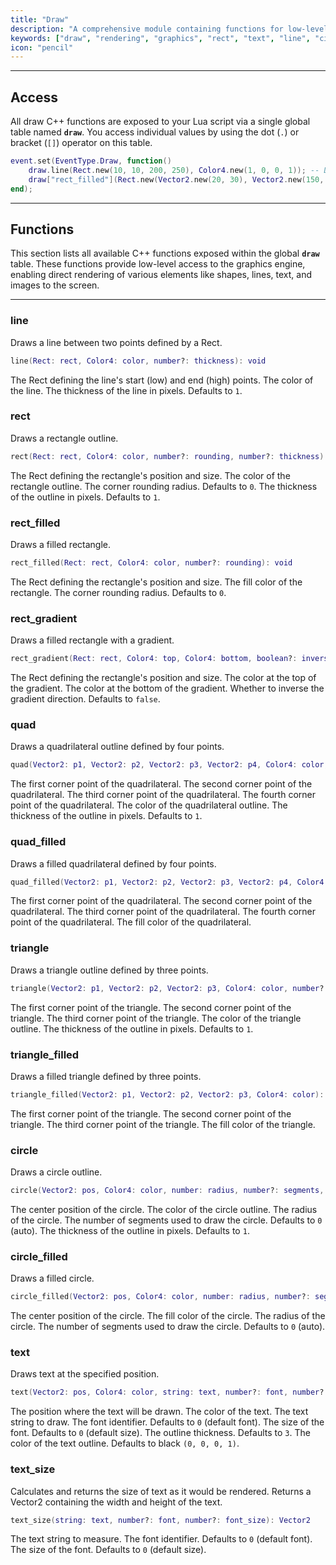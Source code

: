 ```yaml
---
title: "Draw"
description: "A comprehensive module containing functions for low-level graphical rendering, allowing scripts to draw shapes, text, images, and gradients directly to the screen within the draw event."
keywords: ["draw", "rendering", "graphics", "rect", "text", "line", "circle", "gradient", "image", "visuals", "module", "api", "paint"]
icon: "pencil"
---
```


---

## Access

All draw C++ functions are exposed to your Lua script via a single global table named **`draw`**. You access individual values by using the dot (`.`) or bracket (`[]`) operator on this table.

```lua Draw Usage Example
event.set(EventType.Draw, function()
	draw.line(Rect.new(10, 10, 200, 250), Color4.new(1, 0, 0, 1)); -- Dot Operator
	draw["rect_filled"](Rect.new(Vector2.new(20, 30), Vector2.new(150, 215)), Color4.new(0, 0, 1, 1), 2.5); -- Bracket Operator
end);
```

---

## Functions

This section lists all available C++ functions exposed within the global **`draw`** table. These functions provide low-level access to the graphics engine, enabling direct rendering of various elements like shapes, lines, text, and images to the screen.

---

### line

Draws a line between two points defined by a Rect.

```lua
line(Rect: rect, Color4: color, number?: thickness): void
```

<ParamField path="rect" type="Rect" required>The Rect defining the line's start (low) and end (high) points.</ParamField>
<ParamField path="color" type="Color4" required>The color of the line.</ParamField>
<ParamField path="thickness" type="number">The thickness of the line in pixels. Defaults to `1`.</ParamField>

### rect

Draws a rectangle outline.

```lua
rect(Rect: rect, Color4: color, number?: rounding, number?: thickness): void
```

<ParamField path="rect" type="Rect" required>The Rect defining the rectangle's position and size.</ParamField>
<ParamField path="color" type="Color4" required>The color of the rectangle outline.</ParamField>
<ParamField path="rounding" type="number">The corner rounding radius. Defaults to `0`.</ParamField>
<ParamField path="thickness" type="number">The thickness of the outline in pixels. Defaults to `1`.</ParamField>

### rect_filled

Draws a filled rectangle.

```lua
rect_filled(Rect: rect, Color4: color, number?: rounding): void
```

<ParamField path="rect" type="Rect" required>The Rect defining the rectangle's position and size.</ParamField>
<ParamField path="color" type="Color4" required>The fill color of the rectangle.</ParamField>
<ParamField path="rounding" type="number">The corner rounding radius. Defaults to `0`.</ParamField>

### rect_gradient

Draws a filled rectangle with a gradient.

```lua
rect_gradient(Rect: rect, Color4: top, Color4: bottom, boolean?: inverse): void
```

<ParamField path="rect" type="Rect" required>The Rect defining the rectangle's position and size.</ParamField>
<ParamField path="top" type="Color4" required>The color at the top of the gradient.</ParamField>
<ParamField path="bottom" type="Color4" required>The color at the bottom of the gradient.</ParamField>
<ParamField path="inverse" type="boolean">Whether to inverse the gradient direction. Defaults to `false`.</ParamField>

### quad

Draws a quadrilateral outline defined by four points.

```lua
quad(Vector2: p1, Vector2: p2, Vector2: p3, Vector2: p4, Color4: color, number?: thickness): void
```

<ParamField path="p1" type="Vector2" required>The first corner point of the quadrilateral.</ParamField>
<ParamField path="p2" type="Vector2" required>The second corner point of the quadrilateral.</ParamField>
<ParamField path="p3" type="Vector2" required>The third corner point of the quadrilateral.</ParamField>
<ParamField path="p4" type="Vector2" required>The fourth corner point of the quadrilateral.</ParamField>
<ParamField path="color" type="Color4" required>The color of the quadrilateral outline.</ParamField>
<ParamField path="thickness" type="number">The thickness of the outline in pixels. Defaults to `1`.</ParamField>

### quad_filled

Draws a filled quadrilateral defined by four points.

```lua
quad_filled(Vector2: p1, Vector2: p2, Vector2: p3, Vector2: p4, Color4: color): void
```

<ParamField path="p1" type="Vector2" required>The first corner point of the quadrilateral.</ParamField>
<ParamField path="p2" type="Vector2" required>The second corner point of the quadrilateral.</ParamField>
<ParamField path="p3" type="Vector2" required>The third corner point of the quadrilateral.</ParamField>
<ParamField path="p4" type="Vector2" required>The fourth corner point of the quadrilateral.</ParamField>
<ParamField path="color" type="Color4" required>The fill color of the quadrilateral.</ParamField>

### triangle

Draws a triangle outline defined by three points.

```lua
triangle(Vector2: p1, Vector2: p2, Vector2: p3, Color4: color, number?: thickness): void
```

<ParamField path="p1" type="Vector2" required>The first corner point of the triangle.</ParamField>
<ParamField path="p2" type="Vector2" required>The second corner point of the triangle.</ParamField>
<ParamField path="p3" type="Vector2" required>The third corner point of the triangle.</ParamField>
<ParamField path="color" type="Color4" required>The color of the triangle outline.</ParamField>
<ParamField path="thickness" type="number">The thickness of the outline in pixels. Defaults to `1`.</ParamField>

### triangle_filled

Draws a filled triangle defined by three points.

```lua
triangle_filled(Vector2: p1, Vector2: p2, Vector2: p3, Color4: color): void
```

<ParamField path="p1" type="Vector2" required>The first corner point of the triangle.</ParamField>
<ParamField path="p2" type="Vector2" required>The second corner point of the triangle.</ParamField>
<ParamField path="p3" type="Vector2" required>The third corner point of the triangle.</ParamField>
<ParamField path="color" type="Color4" required>The fill color of the triangle.</ParamField>

### circle

Draws a circle outline.

```lua
circle(Vector2: pos, Color4: color, number: radius, number?: segments, number?: thickness): void
```

<ParamField path="pos" type="Vector2" required>The center position of the circle.</ParamField>
<ParamField path="color" type="Color4" required>The color of the circle outline.</ParamField>
<ParamField path="radius" type="number" required>The radius of the circle.</ParamField>
<ParamField path="segments" type="number">The number of segments used to draw the circle. Defaults to `0` (auto).</ParamField>
<ParamField path="thickness" type="number">The thickness of the outline in pixels. Defaults to `1`.</ParamField>

### circle_filled

Draws a filled circle.

```lua
circle_filled(Vector2: pos, Color4: color, number: radius, number?: segments): void
```

<ParamField path="pos" type="Vector2" required>The center position of the circle.</ParamField>
<ParamField path="color" type="Color4" required>The fill color of the circle.</ParamField>
<ParamField path="radius" type="number" required>The radius of the circle.</ParamField>
<ParamField path="segments" type="number">The number of segments used to draw the circle. Defaults to `0` (auto).</ParamField>

### text

Draws text at the specified position.

```lua
text(Vector2: pos, Color4: color, string: text, number?: font, number?: font_size, number?: outline, Color4?: outline_color): void
```

<ParamField path="pos" type="Vector2" required>The position where the text will be drawn.</ParamField>
<ParamField path="color" type="Color4" required>The color of the text.</ParamField>
<ParamField path="text" type="string" required>The text string to draw.</ParamField>
<ParamField path="font" type="number">The font identifier. Defaults to `0` (default font).</ParamField>
<ParamField path="font_size" type="number">The size of the font. Defaults to `0` (default size).</ParamField>
<ParamField path="outline" type="number">The outline thickness. Defaults to `3`.</ParamField>
<ParamField path="outline_color" type="Color4">The color of the text outline. Defaults to black `(0, 0, 0, 1)`.</ParamField>

### text_size

Calculates and returns the size of text as it would be rendered. Returns a Vector2 containing the width and height of the text.

```lua
text_size(string: text, number?: font, number?: font_size): Vector2
```

<ParamField path="text" type="string" required>The text string to measure.</ParamField>
<ParamField path="font" type="number">The font identifier. Defaults to `0` (default font).</ParamField>
<ParamField path="font_size" type="number">The size of the font. Defaults to `0` (default size).</ParamField>